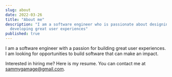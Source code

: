 ```yaml
---
slug: about
date: 2022-03-26
title: "About me"
description: "I am a software engineer who is passionate about designing and
  developing great user experiences"
published: true
---
```



I am a software engineer with a passion for building great user experiences. I am looking for opportunities to build software that can make an impact.

Interested in hiring me? Here is my resume. You can contact me at sammygamage@gmail.com.

<PDFViewer src="/assets/SamuelGamage-Resume-Spring2023-2.pdf" />
